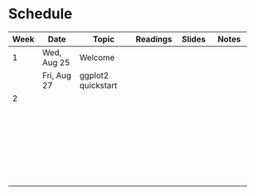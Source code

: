 # Schedule

+------+-------------+--------------------+------------+------------+------------+
| Week | Date        | Topic              | Readings   | Slides     | Notes      |
+======+=============+====================+============+============+============+
| 1    | Wed, Aug 25 | Welcome            |            |            |            |
+------+-------------+--------------------+------------+------------+------------+
|      | Fri, Aug 27 | ggplot2 quickstart |            |            |            |
+------+-------------+--------------------+------------+------------+------------+
| 2    |             |                    |            |            |            |
+------+-------------+--------------------+------------+------------+------------+
|      |             |                    |            |            |            |
+------+-------------+--------------------+------------+------------+------------+
|      |             |                    |            |            |            |
+------+-------------+--------------------+------------+------------+------------+
|      |             |                    |            |            |            |
+------+-------------+--------------------+------------+------------+------------+
|      |             |                    |            |            |            |
+------+-------------+--------------------+------------+------------+------------+
|      |             |                    |            |            |            |
+------+-------------+--------------------+------------+------------+------------+
|      |             |                    |            |            |            |
+------+-------------+--------------------+------------+------------+------------+
|      |             |                    |            |            |            |
+------+-------------+--------------------+------------+------------+------------+
|      |             |                    |            |            |            |
+------+-------------+--------------------+------------+------------+------------+
|      |             |                    |            |            |            |
+------+-------------+--------------------+------------+------------+------------+
|      |             |                    |            |            |            |
+------+-------------+--------------------+------------+------------+------------+
|      |             |                    |            |            |            |
+------+-------------+--------------------+------------+------------+------------+
|      |             |                    |            |            |            |
+------+-------------+--------------------+------------+------------+------------+
|      |             |                    |            |            |            |
+------+-------------+--------------------+------------+------------+------------+
|      |             |                    |            |            |            |
+------+-------------+--------------------+------------+------------+------------+
|      |             |                    |            |            |            |
+------+-------------+--------------------+------------+------------+------------+
|      |             |                    |            |            |            |
+------+-------------+--------------------+------------+------------+------------+
|      |             |                    |            |            |            |
+------+-------------+--------------------+------------+------------+------------+
|      |             |                    |            |            |            |
+------+-------------+--------------------+------------+------------+------------+
|      |             |                    |            |            |            |
+------+-------------+--------------------+------------+------------+------------+
|      |             |                    |            |            |            |
+------+-------------+--------------------+------------+------------+------------+
|      |             |                    |            |            |            |
+------+-------------+--------------------+------------+------------+------------+
|      |             |                    |            |            |            |
+------+-------------+--------------------+------------+------------+------------+
|      |             |                    |            |            |            |
+------+-------------+--------------------+------------+------------+------------+
|      |             |                    |            |            |            |
+------+-------------+--------------------+------------+------------+------------+
|      |             |                    |            |            |            |
+------+-------------+--------------------+------------+------------+------------+
|      |             |                    |            |            |            |
+------+-------------+--------------------+------------+------------+------------+
|      |             |                    |            |            |            |
+------+-------------+--------------------+------------+------------+------------+
